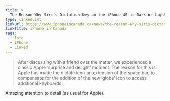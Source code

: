 ```yaml
---
title: >
  The Reason Why Siri's Dictation Key on the iPhone 4S is Dark or Light Grey
type: linkedList
linkUrl: https://www.iphoneincanada.ca/news/the-reason-why-siris-dictate-key-on-the-iphone-4s-is-dark-or-light-grey/
linkTitle: iPhone in Canada
tags:
  - Info
  - iPhone
  - Linked
---
```


> After discussing with a friend over the matter, we experienced a classic Apple ‘surprise and delight’ moment. The reason for this is Apple has made the dictate icon an extension of the space bar, to compensate for the addition of the new ‘globe’ icon to access additional keyboards.

Amazing attention to detail (as usual for Apple).
